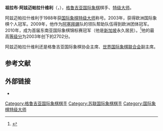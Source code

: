 {{Infobox chess player
|name = Zurab Azmaiparashvili<br>ზურაბ აზმაიფარაშვილი
|image = Zurab Azmaiparashvili.jpg
|caption = 摄于2007年
|birthname = 
|country = {{GEO}}
|birth_date = {{Birth date and age|1960|3|16|df=y}}
|birth_place =
|death_date = 
|death_place = 
|title = [[国际象棋特级大师|特级大师]]（1988年）
|worldchampion = 
|rating = 
|peakrating = 2702（2003年7月）
|FideID = 13601326
}}
'''祖拉布·阿兹迈帕拉什维利'''（{{lang-ka|ზურაბ აზმაიფარაშვილი}}，{{bd|1960年|3月16日}}），[[格鲁吉亚|格鲁吉亚]][[国际象棋|国际象棋]]棋手、[[国际象棋特级大师|特级大师]]。

阿兹迈帕拉什维利于1988年获[[国际象棋特级大师|国际象棋特级大师]]称号。2003年，获得欧洲国际象棋个人冠军。2009年，他作为[[阿塞拜疆|阿塞拜疆]]队的领队帮助队伍得到欧洲团体冠军。2010年，成为首届东南亚国际象棋锦标赛冠军（他是[[新加坡|新加坡]]永久居民）。<ref>{{cite web|url=http://www.fide.com/component/content/article/4-tournaments/4980-singapore-international-chess-festival-2010-closing-ceremony.html|title=Singapore International Chess Festival 2010 – Closing Ceremony|date=31 December 2010|publisher=World Chess Federation|accessdate=1 January 2011|archive-date=2011-01-02|archive-url=https://web.archive.org/web/20110102030421/http://www.fide.com/component/content/article/4-tournaments/4980-singapore-international-chess-festival-2010-closing-ceremony.html|dead-url=no}}</ref>他的最高[[等级分|等级分]]为2003年创下的2702分。

阿兹迈帕拉什维利还是格鲁吉亚国际象棋协会主席、[[世界国际象棋联合会|世界国际象棋联合会]]副主席。

== 参考文献 ==
{{reflist}}

== 外部链接 ==
*{{Chessgames player|id=14175}}

{{chess-bio-stub}}
[[Category:格鲁吉亚国际象棋棋手|Category:格鲁吉亚国际象棋棋手]]
[[Category:苏联国际象棋棋手|Category:苏联国际象棋棋手]]
[[Category:国际象棋特级大师|Category:国际象棋特级大师]]